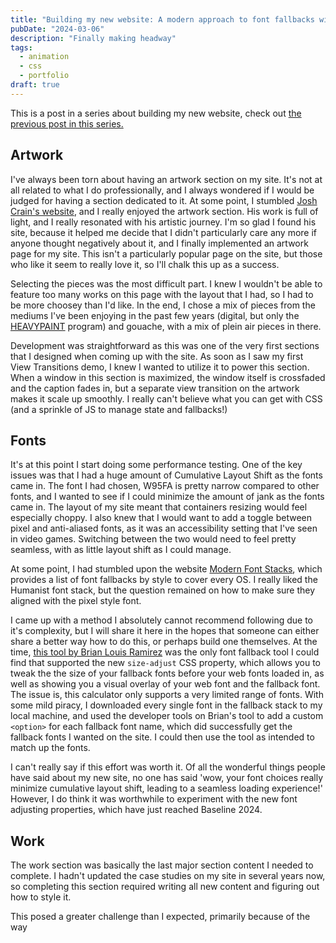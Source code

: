 ```yaml
---
title: "Building my new website: A modern approach to font fallbacks with font-size-adjust, fun with CSS Grid"
pubDate: "2024-03-06"
description: "Finally making headway"
tags:
  - animation
  - css
  - portfolio
draft: true
---
```



This is a post in a series about building my new website, check out [the previous post in this series.](/blog/building-my-new-website-part-5/)

## Artwork

I've always been torn about having an artwork section on my site. It's not at all related to what I do professionally, and I always wondered if I would be judged for having a section dedicated to it. At some point, I stumbled [Josh Crain's website](https://joshcrain.io/art/), and I really enjoyed the artwork section. His work is full of light, and I really resonated with his artistic journey. I'm so glad I found his site, because it helped me decide that I didn't particularly care any more if anyone thought negatively about it, and I finally implemented an artwork page for my site. This isn't a particularly popular page on the site, but those who like it seem to really love it, so I'll chalk this up as a success.

Selecting the pieces was the most difficult part. I knew I wouldn't be able to feature too many works on this page with the layout that I had, so I had to be more choosey than I'd like. In the end, I chose a mix of pieces from the mediums I've been enjoying in the past few years (digital, but only the [HEAVYPAINT](https://www.heavypaint.com/) program) and gouache, with a mix of plein air pieces in there.

Development was straightforward as this was one of the very first sections that I designed when coming up with the site. As soon as I saw my first View Transitions demo, I knew I wanted to utilize it to power this section. When a window in this section is maximized, the window itself is crossfaded and the caption fades in, but a separate view transition on the artwork makes it scale up smoothly. I really can't believe what you can get with CSS (and a sprinkle of JS to manage state and fallbacks!)

## Fonts

It's at this point I start doing some performance testing. One of the key issues was that I had a huge amount of Cumulative Layout Shift as the fonts came in. The font I had chosen, W95FA is pretty narrow compared to other fonts, and I wanted to see if I could minimize the amount of jank as the fonts came in. The layout of my site meant that containers resizing would feel especially choppy. I also knew that I would want to add a toggle between pixel and anti-aliased fonts, as it was an accessibility setting that I've seen in video games. Switching between the two would need to feel pretty seamless, with as little layout shift as I could manage.

At some point, I had stumbled upon the website [Modern Font Stacks](https://modernfontstacks.com/), which provides a list of font fallbacks by style to cover every OS. I really liked the Humanist font stack, but the question remained on how to make sure they aligned with the pixel style font.

I came up with a method I absolutely cannot recommend following due to it's complexity, but I will share it here in the hopes that someone can either share a better way how to do this, or perhaps build one themselves. At the time, [this tool by Brian Louis Ramirez](https://screenspan.net/fallback) was the only font fallback tool I could find that supported the new `size-adjust` CSS property, which allows you to tweak the the size of your fallback fonts before your web fonts loaded in, as well as showing you a visual overlay of your web font and the fallback font. The issue is, this calculator only supports a very limited range of fonts. With some mild piracy, I downloaded every single font in the fallback stack to my local machine, and used the developer tools on Brian's tool to add a custom `<option>` for each fallback font name, which did successfully get the fallback fonts I wanted on the site. I could then use the tool as intended to match up the fonts.

I can't really say if this effort was worth it. Of all the wonderful things people have said about my new site, no one has said 'wow, your font choices really minimize cumulative layout shift, leading to a seamless loading experience!' However, I do think it was worthwhile to experiment with the new font adjusting properties, which have just reached Baseline 2024.

## Work

The work section was basically the last major section content I needed to complete. I hadn't updated the case studies on my site in several years now, so completing this section required writing all new content and figuring out how to style it.

This posed a greater challenge than I expected, primarily because of the way
